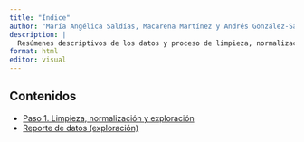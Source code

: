 ```yaml
---
title: "Índice"
author: "María Angélica Saldías, Macarena Martínez y Andrés González-Santa Cruz"
description: |
  Resúmenes descriptivos de los datos y proceso de limpieza, normalización y análisis de datos sobre casos enmarcados en la Ley 21.030
format: html
editor: visual
---
```


## Contenidos

-   [Paso 1. Limpieza, normalización y exploración](Paso1.html)
-   [Reporte de datos (exploración)](report.html)
